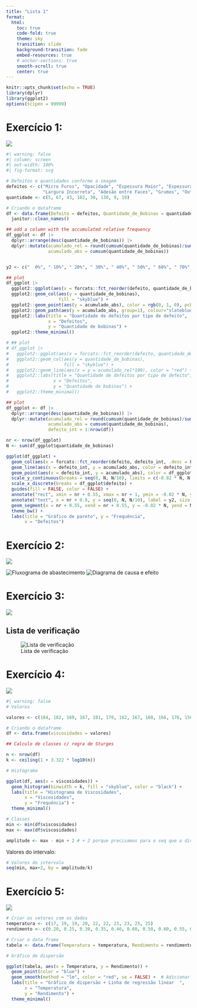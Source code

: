 ```yaml
---
title: "Lista 1"
format:
  html:
    toc: true
    code-fold: true
    theme: sky
    transition: slide
    background-transition: fade
    embed-resources: true
    # anchor-sections: true 
    smooth-scroll: true
    center: true
---
```


```r
knitr::opts_chunk$set(echo = TRUE)
library(dplyr)
library(ggplot2)
options(scipen = 99999)
```

# Exercício 1:

![](imgs/ex1.png)

```r
#| warning: false
#| column: screen
#| out-width: 100%
#| fig-format: svg

# Defeitos e quantidades conforme a imagem
defeitos <- c("Micro Furos", "Opacidade", "Espessura Maior", "Espessura Menor", 
              "Largura Incorreta", "Adesão entre Faces", "Grumos", "Outros")
quantidade <- c(5, 67, 43, 182, 30, 130, 9, 19)

# Criando o dataframe
df <- data.frame(Defeito = defeitos, Quantidade_de_Bobinas = quantidade) |> 
  janitor::clean_names()

## add a column with the accumulated relative frequency
df_ggplot <- df |> 
  dplyr::arrange(desc(quantidade_de_bobinas)) |> 
  dplyr::mutate(acumulado_rel = round(cumsum(quantidade_de_bobinas)/sum(quantidade_de_bobinas), 2),
                acumulado_abs = cumsum(quantidade_de_bobinas))


y2 <- c("  0%", " 10%", " 20%", " 30%", " 40%", " 50%", " 60%", " 70%", " 80%", " 90%", "100%")

## plot
df_ggplot |> 
  ggplot2::ggplot(aes(x = forcats::fct_reorder(defeito, quantidade_de_bobinas, .desc = T))) +
  ggplot2::geom_col(aes(y = quantidade_de_bobinas),
                    fill = "skyblue") + 
  ggplot2::geom_point(aes(y = acumulado_abs), color = rgb(0, 1, 0), pch=16, size=1) +
  ggplot2::geom_path(aes(y = acumulado_abs, group=1), colour="slateblue1", lty=3, size=0.9) +
  ggplot2::labs(title = "Quantidade de defeitos por tipo de defeito",
                x = "Defeitos",
                y = "Quantidade de bobinas") +
  ggplot2::theme_minimal()

# ## plot
# df_ggplot |> 
#   ggplot2::ggplot(aes(x = forcats::fct_reorder(defeito, quantidade_de_bobinas, .desc = T))) +
#   ggplot2::geom_col(aes(y = quantidade_de_bobinas),
#                     fill = "skyblue") + 
#   ggplot2::geom_line(aes(x = y = acumulado_rel*100), color = "red") +
#   ggplot2::labs(title = "Quantidade de defeitos por tipo de defeito",
#                 x = "Defeitos",
#                 y = "Quantidade de bobinas") +
#   ggplot2::theme_minimal()

## plot
df_ggplot <- df |> 
  dplyr::arrange(desc(quantidade_de_bobinas)) |> 
  dplyr::mutate(acumulado_rel = round(cumsum(quantidade_de_bobinas)/sum(quantidade_de_bobinas), 2),
                acumulado_abs = cumsum(quantidade_de_bobinas),
                defeito_int = 1:nrow(df))

nr <- nrow(df_ggplot)
N <- sum(df_ggplot$quantidade_de_bobinas)

ggplot(df_ggplot) +
  geom_col(aes(x = forcats::fct_reorder(defeito, defeito_int, .desc = F), y = quantidade_de_bobinas, fill = defeito_int)) +
  geom_line(aes(x = defeito_int, y = acumulado_abs, color = defeito_int)) + 
  geom_point(aes(x = defeito_int, y = acumulado_abs), color = df_ggplot$defeito_int, pch = 19) +
  scale_y_continuous(breaks = seq(0, N, N/10), limits = c(-0.02 * N, N * 1.02)) +
  scale_x_discrete(breaks = df_ggplot$defeito) +
  guides(fill = FALSE, color = FALSE) +
  annotate("rect", xmin = nr + 0.55, xmax = nr + 1, ymin = -0.02 * N, ymax = N * 1.02, fill = "white") +
  annotate("text", x = nr + 0.8, y = seq(0, N, N/10), label = y2, size = 3.5) +
  geom_segment(x = nr + 0.55, xend = nr + 0.55, y = -0.02 * N, yend = N * 1.02, color = "grey50") +
  theme_bw() +
  labs(title = "Gráfico de pareto", y = "Frequência",
       x = "Defeitos")

```


# Exercício 2:

![](imgs/ex2.png)

![Fluxograma de abastecimento](imgs/fluxograma-abastecimento.png)
![Diagrama de causa e efeito](imgs/diagrama-causa-efeito.png)

# Exercício 3:

![](imgs/ex3.png)

## Lista de verificação
  
![Lista de verificação](imgs/lista-verificacao.png)

# Exercício 4:

![](imgs/ex4.png)

```r
#| warning: false
# Valores

valores <- c(184, 182, 169, 167, 181, 170, 162, 167, 160, 166, 176, 156, 172, 187, 172, 184, 172, 170, 177, 172, 163, 187, 184, 166, 168, 176, 159, 180, 189, 170, 179, 169, 169, 181, 180, 164, 177, 180, 175, 182, 165, 173, 173, 167, 171, 176, 172, 164, 184, 172)

# Criando o dataframe
df <- data.frame(viscosidades = valores)

## Calculo de classes c/ regra de Sturges

n <- nrow(df)
k <- ceiling(1 + 3.322 * log10(n))

# Histograma

ggplot(df, aes(x = viscosidades)) +
  geom_histogram(binwidth = k, fill = "skyblue", color = "black") +
  labs(title = "Histograma de Viscosidades",
       x = "Viscosidades",
       y = "Frequência") +
  theme_minimal()

# Classes
min <- min(df$viscosidades)
max <- max(df$viscosidades)

amplitude <- max - min + 2 # + 2 porque precisamos para o seq que a divisão seja exata
```

Valores do intervalo: 

```r
# Valores do intervalo
seq(min, max+2, by = amplitude/k)
```

# Exercício 5:
                
![](imgs/ex5.png)

```r
# Criar os vetores com os dados
temperatura <- c(17, 19, 19, 20, 22, 22, 23, 23, 25, 25)
rendimento <- c(0.20, 0.25, 0.30, 0.35, 0.40, 0.60, 0.50, 0.60, 0.55, 0.65)

# Criar o data frame
tabela <- data.frame(Temperatura = temperatura, Rendimento = rendimento)

# Gráfico de dispersão

ggplot(tabela, aes(x = Temperatura, y = Rendimento)) +
  geom_point(color = "blue") +
  geom_smooth(method = "lm", color = "red", se = FALSE) +  # Adicionar linha de regressão
  labs(title = "Gráfico de dispersão + Linha de regressão linear  ",
       x = "Temperatura",
       y = "Rendimento") +
  theme_minimal()

```
